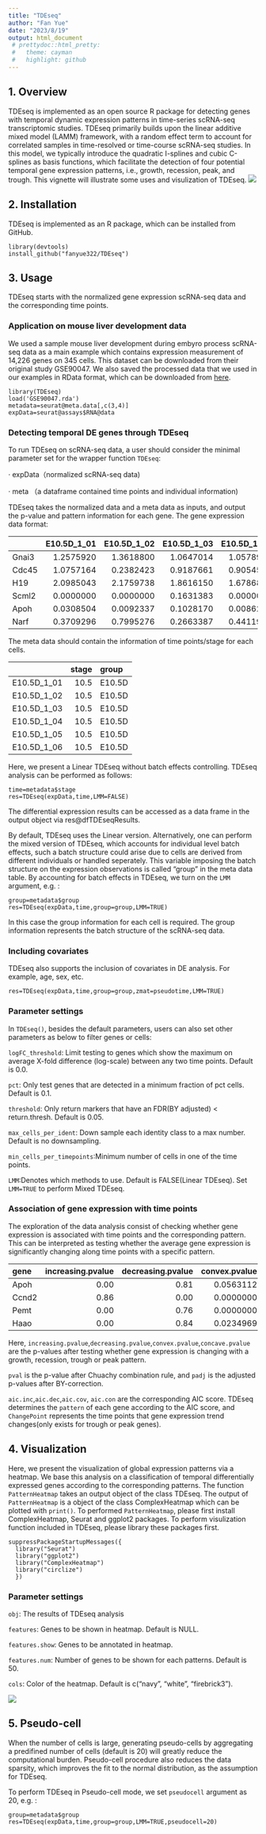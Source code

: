 ```yaml
---
title: "TDEseq"
author: "Fan Yue"
date: "2023/8/19"
output: html_document
 # prettydoc::html_pretty:
 #   theme: cayman
 #   highlight: github
---
```


## 1. Overview
TDEseq is implemented as an open source R package for detecting genes with temporal dynamic expression patterns in time-series scRNA-seq transcriptomic studies. TDEseq primarily builds upon the linear additive mixed model (LAMM) framework, with a random effect term to account for correlated samples in time-resolved or time-course scRNA-seq studies. In this model, we typically introduce the quadratic I-splines and cubic C-splines as basis functions, which facilitate the detection of four potential temporal gene expression patterns, i.e., growth, recession, peak, and trough. This vignette will illustrate some uses and visulization of TDEseq.
![](workflowweb.png)


## 2. Installation
TDEseq is implemented as an R package, which can be installed from GitHub.
```
library(devtools)
install_github("fanyue322/TDEseq")
```

## 3. Usage
TDEseq starts with the normalized gene expression scRNA-seq data and the corresponding time points. 

### Application on mouse liver development data
We used a sample mouse liver development during embyro process scRNA-seq data as a main example which contains expression measurement of 14,226 genes on 345 cells. This dataset can be downloaded from their original study GSE90047. We also saved the processed data that we used in our examples in RData format, which can be downloaded from [here]( https://drive.google.com/file/d/1354UjYPgx492l8rxjPvW8UB0LRPjD0tR/view?usp=sharing).
```
library(TDEseq)
load('GSE90047.rda')
metadata=seurat@meta.data[,c(3,4)]
expData=seurat@assays$RNA@data
```
### Detecting temporal DE genes through TDEseq
To run TDEseq on scRNA-seq data, a user should consider the minimal parameter set for the wrapper function `TDEseq`:

· expData（normalized scRNA-seq data)

· meta （a dataframe contained time points and individual information)

TDEseq takes the normalized data and a meta data as inputs, and output the p-value and pattern information for each gene.
The gene expression data format:

|      | E10.5D_1_01| E10.5D_1_02| E10.5D_1_03| E10.5D_1_04| E10.5D_1_05| E10.5D_1_06|
|:-----|-----------:|-----------:|-----------:|-----------:|-----------:|-----------:|
|Gnai3 |   1.2575920|   1.3618800|   1.0647014|   1.0578996|   1.4092147|   1.1380617|
|Cdc45 |   1.0757164|   0.2382423|   0.9187661|   0.9054553|   0.3632458|   0.7534112|
|H19   |   2.0985043|   2.1759738|   1.8616150|   1.6786874|   1.5646516|   1.6727125|
|Scml2 |   0.0000000|   0.0000000|   0.1631383|   0.0000000|   0.0000000|   0.2138798|
|Apoh  |   0.0308504|   0.0092337|   0.1028170|   0.0086277|   0.0351299|   0.0252298|
|Narf  |   0.3709296|   0.7995276|   0.2663387|   0.4411944|   0.2089655|   0.0000000|

The meta data should contain the information of time points/stage for each cells.

|            | stage|group  |
|:-----------|-----:|:------|
|E10.5D_1_01 |  10.5|E10.5D |
|E10.5D_1_02 |  10.5|E10.5D |
|E10.5D_1_03 |  10.5|E10.5D |
|E10.5D_1_04 |  10.5|E10.5D |
|E10.5D_1_05 |  10.5|E10.5D |
|E10.5D_1_06 |  10.5|E10.5D |

Here, we present a Linear TDEseq without batch effects controlling. TDEseq analysis can be performed as follows:
```
time=metadata$stage
res=TDEseq(expData,time,LMM=FALSE)
```
The differential expression results can be accessed as a data frame in the output object via res@dfTDEseqResults. 

By default, TDEseq uses the Linear version. Alternatively, one can perform the mixed version of TDEseq, which accounts for individual level batch effects, such a batch structure could arise due to cells are derived from different individuals or handled seperately. This variable imposing the batch structure on the expression observations is called "group" in the meta data table. By accounting for batch effects in TDEseq, we turn on the `LMM` argument, e.g. : 
```
group=metadata$group
res=TDEseq(expData,time,group=group,LMM=TRUE)
```
In this case the group information for each cell is required. The group information represents the batch structure of the scRNA-seq data. 

### Including covariates
TDEseq also supports the inclusion of covariates in DE analysis. For example, age, sex, etc.
```
res=TDEseq(expData,time,group=group,zmat=pseudotime,LMM=TRUE)
```

### Parameter settings
In `TDEseq()`, besides the default parameters, users can also set other parameters as below to filter genes or cells:

`logFC_threshold`: Limit testing to genes which show the maximum on average X-fold difference (log-scale) between any two time points. Default is 0.0.

`pct`: Only test genes that are detected in a minimum fraction of pct cells. Default is 0.1.

`threshold`: Only return markers that have an FDR(BY adjusted) < return.thresh. Default is 0.05.

`max_cells_per_ident`: Down sample each identity class to a max number. Default is no downsampling. 

`min_cells_per_timepoints`:Minimum number of cells in one of the time points. 

`LMM`:Denotes which methods to use. Default is FALSE(Linear TDEseq). Set `LMM=TRUE` to perform Mixed TDEseq.

### Association of gene expression with time points
The exploration of the data analysis consist of checking whether gene expression is associated with time points and the corresponding pattern. This can be interpreted as testing whether the average gene expression is significantly changing along time points with a specific pattern.

|gene  | increasing.pvalue| decreasing.pvalue| convex.pvalue| concave.pvalue| pval| padj|    aic.inc|   aic.dec|   aic.cov|  aic.con|SignificantDE |pattern   | ChangePoint|
|:-----|-----------------:|-----------------:|-------------:|--------------:|----:|----:|----------:|---------:|---------:|--------:|:-------------|:---------|-----------:|
|Apoh  |              0.00|              0.81|     0.0563112|      0.6699999|    0|    0|  518.56329| 1211.3285|  529.5136| 533.9445|Yes           |Growth    |          NA|
|Ccnd2 |              0.86|              0.00|     0.0000000|      0.7599999|    0|    0|  618.50895|  357.5597|  363.9423| 409.1350|Yes           |Recession |          NA|
|Pemt  |              0.00|              0.76|     0.0000000|      0.7100000|    0|    0| -202.52977|  570.8639| -200.4116| 431.1143|Yes           |Growth    |          NA|
|Haao  |              0.00|              0.84|     0.0234969|      0.0252611|    0|    0|   94.26462|  462.7439|  122.3448| 122.6517|Yes           |Growth    |          NA|

Here, `increasing.pvalue`,`decreasing.pvalue`,`convex.pvalue`,`concave.pvalue` are the p-values after testing whether gene expression is changing with a growth, recession, trough or peak pattern. 

`pval` is the p-value after Chuachy combination rule, and `padj` is the adjusted p-values after BY-correction. 

`aic.inc`,`aic.dec`,`aic.cov`, `aic.con` are the corresponding AIC score. TDEseq determines the `pattern` of each gene according to the AIC score, and `ChangePoint` represents the time points that gene expression trend changes(only exists for trough or peak genes).

## 4. Visualization
Here, we present the visualization of global expression patterns via a heatmap. We base this analysis on a classification of temporal differentially expressed genes according to the corresponding patterns. The function `PatternHeatmap` takes an output object of the class TDEseq. The output of `PatternHeatmap` is a object of the class ComplexHeatmap which can be plotted with `print()`. To performed `PatternHeatmap`, please first install ComplexHeatmap, Seurat and ggplot2 packages. 
To perform visulization function included in TDEseq, please library these packages first.
```
suppressPackageStartupMessages({
  library("Seurat")
  library("ggplot2")
  library("ComplexHeatmap")
  library("circlize")
  })
```
### Parameter settings

`obj`: The results of TDEseq analysis

`features`: Genes to be shown in heatmap. Default is NULL.

`features.show`: Genes to be annotated in heatmap.

`features.num`: Number of genes to be shown for each patterns. Default is 50.

`cols`: Color of the heatmap. Default is c("navy", "white", "firebrick3").

![](PatternHeatmap_example.png)

## 5. Pseudo-cell  
When the number of cells is large, generating pseudo-cells by aggregating a predifined number of cells (default is 20) will greatly reduce the computational burden. Pseudo-cell procedure also reduces the data sparsity, which improves the fit to the normal distribution, as the assumption for TDEseq. 

To perform TDEseq in Pseudo-cell mode,  we set `pseudocell` argument as 20, e.g. : 
```
group=metadata$group
res=TDEseq(expData,time,group=group,LMM=TRUE,pseudocell=20)
```






